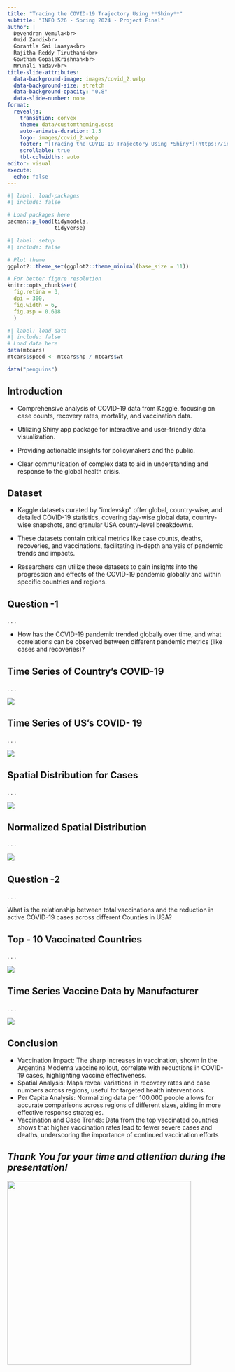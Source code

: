```yaml
---
title: "Tracing the COVID-19 Trajectory Using **Shiny**"
subtitle: "INFO 526 - Spring 2024 - Project Final"
author: |
  Devendran Vemula<br>
  Omid Zandi<br>
  Gorantla Sai Laasya<br>
  Rajitha Reddy Tiruthani<br>
  Gowtham GopalaKrishnan<br>
  Mrunali Yadav<br>
title-slide-attributes:
  data-background-image: images/covid_2.webp
  data-background-size: stretch
  data-background-opacity: "0.8"
  data-slide-number: none
format:
  revealjs:
    transition: convex
    theme: data/customtheming.scss
    auto-animate-duration: 1.5
    logo: images/covid_2.webp
    footer: "[Tracing the COVID-19 Trajectory Using *Shiny*](https://info-526-s24.github.io/project-final-GraphGeeks/)"
    scrollable: true
    tbl-colwidths: auto
editor: visual
execute:
  echo: false
---
```



```r
#| label: load-packages
#| include: false

# Load packages here
pacman::p_load(tidymodels,
               tidyverse)

```

```r
#| label: setup
#| include: false

# Plot theme
ggplot2::theme_set(ggplot2::theme_minimal(base_size = 11))

# For better figure resolution
knitr::opts_chunk$set(
  fig.retina = 3, 
  dpi = 300, 
  fig.width = 6, 
  fig.asp = 0.618 
  )
```

```r
#| label: load-data
#| include: false
# Load data here
data(mtcars)
mtcars$speed <- mtcars$hp / mtcars$wt

data("penguins")
```

## Introduction

-   Comprehensive analysis of COVID-19 data from Kaggle, focusing on case counts, recovery rates, mortality, and vaccination data.

-   Utilizing Shiny app package for interactive and user-friendly data visualization.

-   Providing actionable insights for policymakers and the public.

-   Clear communication of complex data to aid in understanding and response to the global health crisis.

## Dataset

-   Kaggle datasets curated by "imdevskp" offer global, country-wise, and detailed COVID-19 statistics, covering day-wise global data, country-wise snapshots, and granular USA county-level breakdowns.

-   These datasets contain critical metrics like case counts, deaths, recoveries, and vaccinations, facilitating in-depth analysis of pandemic trends and impacts.

-   Researchers can utilize these datasets to gain insights into the progression and effects of the COVID-19 pandemic globally and within specific countries and regions.

## Question -1

. . .

-   How has the COVID-19 pandemic trended globally over time, and what correlations can be observed between different pandemic metrics (like cases and recoveries)?

## Time Series of Country's COVID-19

. . .

![](images/clipboard-3950227123.png)

## Time Series of US's COVID- 19

. . .

![](images/clipboard-1312047739.png)

## Spatial Distribution for Cases

. . .

![](images/clipboard-1751926279.png)

## Normalized Spatial Distribution

. . .

![](images/clipboard-3291235951.png)

## Question -2

. . .

What is the relationship between total vaccinations and the reduction in active COVID-19 cases across different Counties in USA?

## Top - 10 Vaccinated Countries

. . .

![](images/clipboard-2859841875.png)

## Time Series Vaccine Data by Manufacturer

. . .

![](images/clipboard-1209656722.png)

## **Conclusion**

- Vaccination Impact: The sharp increases in vaccination, shown in the Argentina Moderna vaccine rollout, correlate with reductions in COVID-19 cases, highlighting vaccine effectiveness.
- Spatial Analysis: Maps reveal variations in recovery rates and case numbers across regions, useful for targeted health interventions.
- Per Capita Analysis: Normalizing data per 100,000 people allows for accurate comparisons across regions of different sizes, aiding in more effective response strategies.
- Vaccination and Case Trends: Data from the top vaccinated countries shows that higher vaccination rates lead to fewer severe cases and deaths, underscoring the importance of continued vaccination efforts

## *Thank You for your time and attention during the presentation!*

![](images/vaccine.gif){fig-align="center" width="420"}
